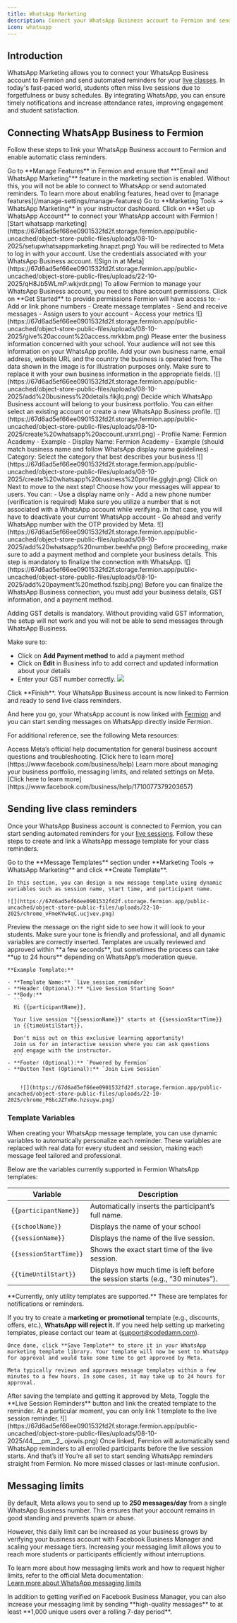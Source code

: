 ```yaml
---
title: WhatsApp Marketing
description: Connect your WhatsApp Business account to Fermion and send automated class reminders to your students.
icon: whatsapp
---
```


## Introduction

WhatsApp Marketing allows you to connect your WhatsApp Business account to Fermion and send automated reminders for your [live classes](/live-classes/what-are-live-classes). 
In today's fast-paced world, students often miss live sessions due to forgetfulness or busy schedules. By integrating WhatsApp, you can ensure timely notifications and increase attendance rates, improving engagement and student satisfaction. 

## Connecting WhatsApp Business to Fermion

Follow these steps to link your WhatsApp Business account to Fermion and enable automatic class reminders.

<Steps>
  <Step title="Enable WhatsApp and Email Marketing Features">
    Go to **Manage Features** in Fermion and ensure that **"Email and WhatsApp Marketing"** feature in the marketing section is enabled. Without this, you will not be able to connect to WhatsApp or send automated reminders. To learn more about enabling features, head over to [manage features](/manage-settings/manage-features)
  </Step>

  <Step title="Navigate to WhatsApp marketing">
    Go to **Marketing Tools → WhatsApp Marketing** in your instructor dashboard. Click on **Set up WhatsApp Account** to connect your WhatsApp account with Fermion
    ![Start whatsapp marketing](https://67d6ad5ef66ee0901532fd2f.storage.fermion.app/public-uncached/object-store-public-files/uploads/08-10-2025/setupwhatsappmarketing.hnapzt.png)
  </Step>

  <Step title="Log in to Meta account">
    You will be redirected to Meta to log in with your account. Use the credentials associated with your WhatsApp Business account.
    ![Sign in at Meta](https://67d6ad5ef66ee0901532fd2f.storage.fermion.app/public-uncached/object-store-public-files/uploads/22-10-2025/qH8Jb5WLmP.wkjvdr.png)
  </Step>

  <Step title="Connect your account to Fermion">
    To allow Fermion to manage your WhatsApp Business account, you need to share account permissions. 
    Click on **Get Started** to provide permissions
    <AccordionGroup>
      <Accordion title="Permissions you'll share with Fermion">
        Fermion will have access to:
        - Add or link phone numbers
        - Create message templates
        - Send and receive messages
        - Assign users to your account
        - Access your metrics
      </Accordion>
    </AccordionGroup>
    ![](https://67d6ad5ef66ee0901532fd2f.storage.fermion.app/public-uncached/object-store-public-files/uploads/08-10-2025/give%20account%20access.mrkkbm.png)
  </Step>

  <Step title="Fill in business information">
    Please enter the business information concerned with your school. Your audience will not see this information on your WhatsApp profile.
    Add your own business name, email address, website URL and the country the business is operated from. 
    <Note> The data shown in the image is for illustration purposes only. Make sure to replace it with your own business information in the appropriate fields. </Note>
    ![](https://67d6ad5ef66ee0901532fd2f.storage.fermion.app/public-uncached/object-store-public-files/uploads/08-10-2025/add%20business%20details.fikjlq.png)
  </Step>

  <Step title="Choose WhatsApp Business account">
    Decide which WhatsApp Business account will belong to your business portfolio. You can either select an existing account or create a new WhatsApp Business profile.
    ![](https://67d6ad5ef66ee0901532fd2f.storage.fermion.app/public-uncached/object-store-public-files/uploads/08-10-2025/create%20whatsapp%20account.urxrrl.png)
    <AccordionGroup>
      <Accordion title="Create a new WhatsApp Business profile">
        - Profile Name: Fermion Academy - Example
        - Display Name: Fermion Academy - Example (should match business name and follow WhatsApp display name guidelines)
        - Category: Select the category that best describes your business
        ![](https://67d6ad5ef66ee0901532fd2f.storage.fermion.app/public-uncached/object-store-public-files/uploads/08-10-2025/create%20whatsapp%20business%20profile.gglyjn.png)
        Click on Next to move to the next step!
      </Accordion>
    </AccordionGroup>
    
  </Step>

  <Step title="Add WhatsApp phone number">
    Choose how your messages will appear to users. You can:
    - Use a display name only
    - Add a new phone number (verification is required)
      <Info>Make sure you utilize a number that is not associated with a WhatsApp account while verifying. In that case, you will have to deactivate your current WhatsApp account </Info> 
    - Go ahead and verify WhatsApp number with the OTP provided by Meta.
    ![](https://67d6ad5ef66ee0901532fd2f.storage.fermion.app/public-uncached/object-store-public-files/uploads/08-10-2025/add%20whatsapp%20number.beehfw.png)
  </Step>

  <Step title="Add payment methods">
    Before proceeding, make sure to add a payment method and complete your business details. This step is mandatory to finalize the connection with WhatsApp. 
    ![](https://67d6ad5ef66ee0901532fd2f.storage.fermion.app/public-uncached/object-store-public-files/uploads/08-10-2025/add%20payment%20method.fszibj.png)
  </Step>

  <Step title="Add Business and GST Details alongside Payment Method">
  Before you can finalize the WhatsApp Business connection, you must add your business details, GST information, and a payment method. 

  <Warning> Adding GST details is mandatory. Without providing valid GST information, the setup will not work and you will not be able to send messages through WhatsApp Business.</Warning>

  Make sure to:
  - Click on **Add Payment method** to add a payment method
  - Click on **Edit** in Business info to add correct and updated information about your details
  - Enter your GST number correctly.
    ![](https://67d6ad5ef66ee0901532fd2f.storage.fermion.app/public-uncached/object-store-public-files/uploads/22-10-2025/EiYfXPWDAv.odblfc.png)
  </Step>

  <Step title="Finish setup">
    Click **Finish**. Your WhatsApp Business account is now linked to Fermion and ready to send live class reminders.
  </Step>
</Steps>

And here you go, your WhatsApp account is now linked with [Fermion](https://fermion.app) and you can start sending messages on WhatsApp directly inside Fermion. 

For additional reference, see the following Meta resources:

<Columns cols={2}>
  <Card title="Meta Business Help Centre">
    Access Meta’s official help documentation for general business account questions and troubleshooting.
    [Click here to learn more](https://www.facebook.com/business/help)
  </Card>

  <Card title="Business Portfolio at Meta">
    Learn more about managing your business portfolio, messaging limits, and related settings on Meta.
    [Click here to learn more](https://www.facebook.com/business/help/1710077379203657)
  </Card>
</Columns>


## Sending live class reminders


Once your WhatsApp Business account is connected to Fermion, you can start sending automated reminders for your [live sessions](/live-classes/what-are-live-classes). Follow these steps to create and link a WhatsApp message template for your class reminders.

<Steps>
  <Step title="Create a WhatsApp message template">
    Go to the **Message Templates** section under **Marketing Tools → WhatsApp Marketing** and click **Create Template**.  

    In this section, you can design a new message template using dynamic variables such as session name, start time, and participant name.

    ![](https://67d6ad5ef66ee0901532fd2f.storage.fermion.app/public-uncached/object-store-public-files/uploads/22-10-2025/chrome_vFmeKYw4qC.ucjvev.png)
  </Step>

  <Step title="Customize your template">
    Preview the message on the right side to see how it will look to your students.  
    Make sure your tone is friendly and professional, and all dynamic variables are correctly inserted.

  <Info>
  Templates are usually reviewed and approved within **a few seconds**, but sometimes the process can take **up to 24 hours** depending on WhatsApp’s moderation queue.
  </Info>

    **Example Template:**

    - **Template Name:** `live_session_reminder`  
    - **Header (Optional):** *Live Session Starting Soon*  
    - **Body:**  
      ```
      Hi {{participantName}},

      Your live session "{{sessionName}}" starts at {{sessionStartTime}} 
      in {{timeUntilStart}}.

      Don't miss out on this exclusive learning opportunity! 
      Join us for an interactive session where you can ask questions 
      and engage with the instructor.
      ```
    - **Footer (Optional):** `Powered by Fermion`  
    - **Button Text (Optional):** `Join Live Session`


        ![](https://67d6ad5ef66ee0901532fd2f.storage.fermion.app/public-uncached/object-store-public-files/uploads/22-10-2025/chrome_P6bcJZTxRo.hzsuyw.png)
### Template Variables

When creating your WhatsApp message template, you can use dynamic variables to automatically personalize each reminder. These variables are replaced with real data for every student and session, making each message feel tailored and professional.

Below are the variables currently supported in Fermion WhatsApp templates:

| Variable | Description |
|-----------|-------------|
| `{{participantName}}` | Automatically inserts the participant’s full name. |
| `{{schoolName}}` | Displays the name of your school |
| `{{sessionName}}` | Displays the name of the live session. |
| `{{sessionStartTime}}` | Shows the exact start time of the live session. |
| `{{timeUntilStart}}` | Displays how much time is left before the session starts (e.g., “30 minutes”). |

  <Warning>
  **Currently, only utility templates are supported.** These are templates for notifications or reminders. 
  
  If you try to create a **marketing or promotional** template (e.g., discounts, offers, etc.), **WhatsApp will reject it.** If you need help setting up marketing templates, please contact our team at (support@codedamn.com).
  </Warning>

    Once done, click **Save Template** to store it in your WhatsApp marketing template library. Your template will now be sent to WhatsApp for approval and would take some time to get approved by Meta. 
    
    Meta typically reviews and approves message templates within a few minutes to a few hours. In some cases, it may take up to 24 hours for approval.
  </Step>

  <Step title="Toggle Live Session reminder and link a template">
    After saving the template and getting it approved by Meta, Toggle the **Live Session Reminders** button and link the created template to the reminder. At a particular moment, you can only link 1 template to the live session reminder. 
    ![](https://67d6ad5ef66ee0901532fd2f.storage.fermion.app/public-uncached/object-store-public-files/uploads/08-10-2025/44___pm__2_.ojxwis.png)

  </Step>

  <Step title="Start sending reminders">
    Once linked, Fermion will automatically send WhatsApp reminders to all enrolled participants before the live session starts.
  </Step>
  </Steps>
   And that’s it! You’re all set to start sending WhatsApp reminders straight from Fermion. No more missed classes or last-minute confusion.
    
  ## Messaging limits

By default, Meta allows you to send up to **250 messages/day** from a single WhatsApp Business number. This ensures that your account remains in good standing and prevents spam or abuse.  

However, this daily limit can be increased as your business grows by verifying your business account with Facebook Business Manager and scaling your message tiers. Increasing your messaging limit allows you to reach more students or participants efficiently without interruptions.  

To learn more about how messaging limits work and how to request higher limits, refer to the official Meta documentation:  
[Learn more about WhatsApp messaging limits](https://developers.facebook.com/docs/whatsapp/messaging-limits/)


  <Tip>
    In addition to getting verified on Facebook Business Manager, you can also increase your messaging limit by sending **high-quality messages** to at least **1,000 unique users over a rolling 7-day period**.  
  </Tip>

 
